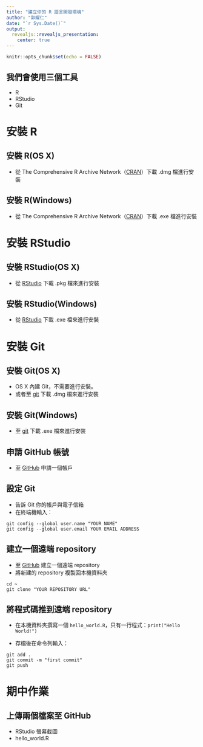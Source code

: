 ```yaml
---
title: "建立你的 R 語言開發環境"
author: "郭耀仁"
date: "`r Sys.Date()`"
output:
  revealjs::revealjs_presentation:
    center: true
---
```


```r
knitr::opts_chunk$set(echo = FALSE)
```

## 我們會使用三個工具

- R
- RStudio
- Git

# 安裝 R

## 安裝 R(OS X)

- 從 The Comprehensive R Archive Network（[CRAN](https://cran.r-project.org/)）下載 .dmg 檔進行安裝

## 安裝 R(Windows)

- 從 The Comprehensive R Archive Network（[CRAN](https://cran.r-project.org/)）下載 .exe 檔進行安裝

# 安裝 RStudio

## 安裝 RStudio(OS X)

- 從 [RStudio](https://www.rstudio.com/products/rstudio/download3/) 下載 .pkg 檔來進行安裝

## 安裝 RStudio(Windows)

- 從 [RStudio](https://www.rstudio.com/products/rstudio/download3/) 下載 .exe 檔來進行安裝

# 安裝 Git

## 安裝 Git(OS X)

- OS X 內建 Git，不需要進行安裝。
- 或者至 [git](https://git-scm.com/download/mac) 下載 .dmg 檔來進行安裝

## 安裝 Git(Windows)

- 至 [git](https://git-scm.com/download/win) 下載 .exe 檔來進行安裝

## 申請 GitHub 帳號

- 至 [GitHub](https://github.com/) 申請一個帳戶

## 設定 Git

- 告訴 Git 你的帳戶與電子信箱
- 在終端機輸入：

```
git config --global user.name "YOUR NAME"
git config --global user.email YOUR EMAIL ADDRESS
```

## 建立一個遠端 repository

- 至 [GitHub](https://github.com/) 建立一個遠端 repository
- 將新建的 repository 複製回本機資料夾

```
cd ~
git clone "YOUR REPOSITORY URL"
```

## 將程式碼推到遠端 repository

- 在本機資料夾撰寫一個 `hello_world.R`，只有一行程式：`print("Hello World!")`

- 存檔後在命令列輸入：

```
git add .
git commit -m "first commit"
git push
```

# 期中作業

## 上傳兩個檔案至 GitHub

- RStudio 螢幕截圖
- hello_world.R